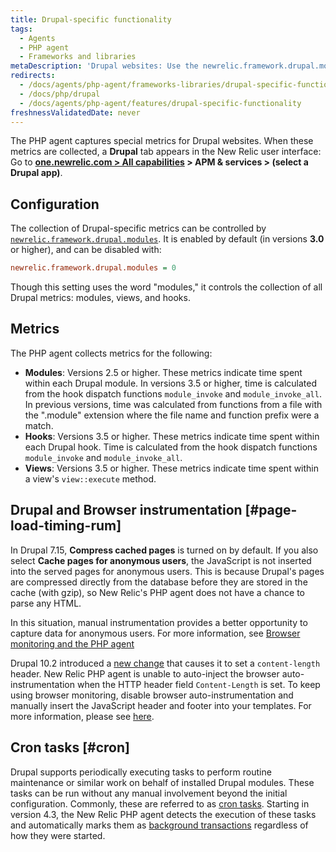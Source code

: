 ```yaml
---
title: Drupal-specific functionality
tags:
  - Agents
  - PHP agent
  - Frameworks and libraries
metaDescription: 'Drupal websites: Use the newrelic.framework.drupal.modules INI setting to capture special metrics for modules, hooks, views, and browser instrumentation.'
redirects:
  - /docs/agents/php-agent/frameworks-libraries/drupal-specific-functionality
  - /docs/php/drupal
  - /docs/agents/php-agent/features/drupal-specific-functionality
freshnessValidatedDate: never
---
```


The PHP agent captures special metrics for Drupal websites. When these metrics are collected, a <DNT>**Drupal**</DNT> tab appears in the New Relic user interface: Go to <DNT>**[one.newrelic.com > All capabilities](https://one.newrelic.com/all-capabilities) > APM & services > (select a Drupal app)**</DNT>.

## Configuration

The collection of Drupal-specific metrics can be controlled by [`newrelic.framework.drupal.modules`](/docs/php/php-agent-phpini-settings#inivar-framework-drupal-modules). It is enabled by default (in versions <DNT>**3.0**</DNT> or higher), and can be disabled with:

```ini
newrelic.framework.drupal.modules = 0
```

Though this setting uses the word "modules," it controls the collection of all Drupal metrics: modules, views, and hooks.

## Metrics

The PHP agent collects metrics for the following:

* <DNT>**Modules**</DNT>: Versions 2.5 or higher. These metrics indicate time spent within each Drupal module. In versions 3.5 or higher, time is calculated from the hook dispatch functions `module_invoke` and `module_invoke_all`. In previous versions, time was calculated from functions from a file with the ".module" extension where the file name and function prefix were a match.
* <DNT>**Hooks**</DNT>: Versions 3.5 or higher. These metrics indicate time spent within each Drupal hook. Time is calculated from the hook dispatch functions `module_invoke` and `module_invoke_all`.
* <DNT>**Views**</DNT>: Versions 3.5 or higher. These metrics indicate time spent within a view's `view::execute` method.

## Drupal and Browser instrumentation [#page-load-timing-rum]

In Drupal 7.15, <DNT>**Compress cached pages**</DNT> is turned on by default. If you also select <DNT>**Cache pages for anonymous users**</DNT>, the <InlinePopover type="browser" /> JavaScript is not inserted into the served pages for anonymous users. This is because Drupal's pages are compressed directly from the database before they are stored in the cache (with gzip), so New Relic's PHP agent does not have a chance to parse any HTML.

In this situation, manual instrumentation provides a better opportunity to capture data for anonymous users. For more information, see [Browser monitoring and the PHP agent](/docs/apm/agents/php-agent/features/browser-monitoring-php-agent/)

Drupal 10.2 introduced a [new change](https://www.drupal.org/node/3298551) that causes it to set a `content-length` header.
New Relic PHP agent is unable to auto-inject the browser auto-instrumentation when the HTTP header field `Content-Length` is set.
To keep using browser monitoring, disable browser auto-instrumentation and manually insert the JavaScript header and footer into your templates.
For more information, please see [here](/docs/apm/agents/php-agent/features/browser-monitoring-php-agent/#auto_instrumentation).

## Cron tasks [#cron]

Drupal supports periodically executing tasks to perform routine maintenance or similar work on behalf of installed Drupal modules. These tasks can be run without any manual involvement beyond the initial configuration. Commonly, these are referred to as [cron tasks](https://drupal.org/cron "Link opens in a new window"). Starting in version 4.3, the New Relic PHP agent detects the execution of these tasks and automatically marks them as [background transactions](/docs/features/monitoring-background-processes#ui) regardless of how they were started.
